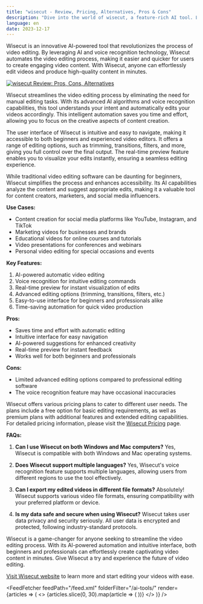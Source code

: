 ```yaml
---
title: "wisecut - Review, Pricing, Alternatives, Pros & Cons"
description: "Dive into the world of wisecut, a feature-rich AI tool. Learn about its features, pricing, and how it's making an impact. Don't miss out!"
language: en
date: 2023-12-17
---
```

        
Wisecut is an innovative AI-powered tool that revolutionizes the process of video editing. By leveraging AI and voice recognition technology, Wisecut automates the video editing process, making it easier and quicker for users to create engaging video content. With Wisecut, anyone can effortlessly edit videos and produce high-quality content in minutes.


<BlogHeader />


[![wisecut Review: Pros, Cons, Alternatives](/ai-tools/wisecut.png)](https://www.wisecut.video/)



Wisecut streamlines the video editing process by eliminating the need for manual editing tasks. With its advanced AI algorithms and voice recognition capabilities, this tool understands your intent and automatically edits your videos accordingly. This intelligent automation saves you time and effort, allowing you to focus on the creative aspects of content creation.

The user interface of Wisecut is intuitive and easy to navigate, making it accessible to both beginners and experienced video editors. It offers a range of editing options, such as trimming, transitions, filters, and more, giving you full control over the final output. The real-time preview feature enables you to visualize your edits instantly, ensuring a seamless editing experience.

While traditional video editing software can be daunting for beginners, Wisecut simplifies the process and enhances accessibility. Its AI capabilities analyze the content and suggest appropriate edits, making it a valuable tool for content creators, marketers, and social media influencers.

**Use Cases:**

- Content creation for social media platforms like YouTube, Instagram, and TikTok
- Marketing videos for businesses and brands
- Educational videos for online courses and tutorials
- Video presentations for conferences and webinars
- Personal video editing for special occasions and events

**Key Features:**

1. AI-powered automatic video editing
2. Voice recognition for intuitive editing commands
3. Real-time preview for instant visualization of edits
4. Advanced editing options (trimming, transitions, filters, etc.)
5. Easy-to-use interface for beginners and professionals alike
6. Time-saving automation for quick video production

**Pros:**

- Saves time and effort with automatic editing
- Intuitive interface for easy navigation
- AI-powered suggestions for enhanced creativity
- Real-time preview for instant feedback
- Works well for both beginners and professionals

**Cons:**

- Limited advanced editing options compared to professional editing software
- The voice recognition feature may have occasional inaccuracies

Wisecut offers various pricing plans to cater to different user needs. The plans include a free option for basic editing requirements, as well as premium plans with additional features and extended editing capabilities. For detailed pricing information, please visit the [Wisecut Pricing](https://www.wisecut.video/pricing) page.

**FAQs:**

1. **Can I use Wisecut on both Windows and Mac computers?**
   Yes, Wisecut is compatible with both Windows and Mac operating systems.

2. **Does Wisecut support multiple languages?**
   Yes, Wisecut's voice recognition feature supports multiple languages, allowing users from different regions to use the tool effectively.

3. **Can I export my edited videos in different file formats?**
   Absolutely! Wisecut supports various video file formats, ensuring compatibility with your preferred platform or device.

4. **Is my data safe and secure when using Wisecut?**
   Wisecut takes user data privacy and security seriously. All user data is encrypted and protected, following industry-standard protocols.

Wisecut is a game-changer for anyone seeking to streamline the video editing process. With its AI-powered automation and intuitive interface, both beginners and professionals can effortlessly create captivating video content in minutes. Give Wisecut a try and experience the future of video editing.

[Visit Wisecut website](https://www.wisecut.video/) to learn more and start editing your videos with ease.


<AdComponent />


<FeedFetcher feedPath="/feed.xml" folderFilter="/ai-tools/" render={articles => (
    <>
        <Cards>
            {articles.slice(0, 30).map(article => (
                <Card key={article.link} title={article.title} href={article.link} />
            ))}
        </Cards>
    </>
)} />

